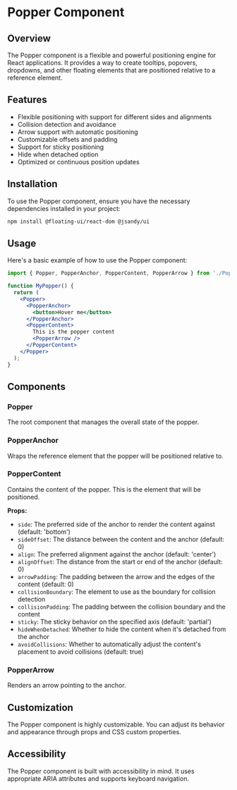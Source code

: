 # Popper Component

## Overview

The Popper component is a flexible and powerful positioning engine for React applications. It provides a way to create tooltips, popovers, dropdowns, and other floating elements that are positioned relative to a reference element.

## Features

- Flexible positioning with support for different sides and alignments
- Collision detection and avoidance
- Arrow support with automatic positioning
- Customizable offsets and padding
- Support for sticky positioning
- Hide when detached option
- Optimized or continuous position updates

## Installation

To use the Popper component, ensure you have the necessary dependencies installed in your project:

```bash
npm install @floating-ui/react-dom @jsandy/ui
```

## Usage

Here's a basic example of how to use the Popper component:

```jsx
import { Popper, PopperAnchor, PopperContent, PopperArrow } from './Popper';

function MyPopper() {
  return (
    <Popper>
      <PopperAnchor>
        <button>Hover me</button>
      </PopperAnchor>
      <PopperContent>
        This is the popper content
        <PopperArrow />
      </PopperContent>
    </Popper>
  );
}
```

## Components

### Popper

The root component that manages the overall state of the popper.

### PopperAnchor

Wraps the reference element that the popper will be positioned relative to.

### PopperContent

Contains the content of the popper. This is the element that will be positioned.

**Props:**

- `side`: The preferred side of the anchor to render the content against (default: 'bottom')
- `sideOffset`: The distance between the content and the anchor (default: 0)
- `align`: The preferred alignment against the anchor (default: 'center')
- `alignOffset`: The distance from the start or end of the anchor (default: 0)
- `arrowPadding`: The padding between the arrow and the edges of the content (default: 0)
- `collisionBoundary`: The element to use as the boundary for collision detection
- `collisionPadding`: The padding between the collision boundary and the content
- `sticky`: The sticky behavior on the specified axis (default: 'partial')
- `hideWhenDetached`: Whether to hide the content when it's detached from the anchor
- `avoidCollisions`: Whether to automatically adjust the content's placement to avoid collisions (default: true)

### PopperArrow

Renders an arrow pointing to the anchor.

## Customization

The Popper component is highly customizable. You can adjust its behavior and appearance through props and CSS custom properties.

## Accessibility

The Popper component is built with accessibility in mind. It uses appropriate ARIA attributes and supports keyboard navigation.
